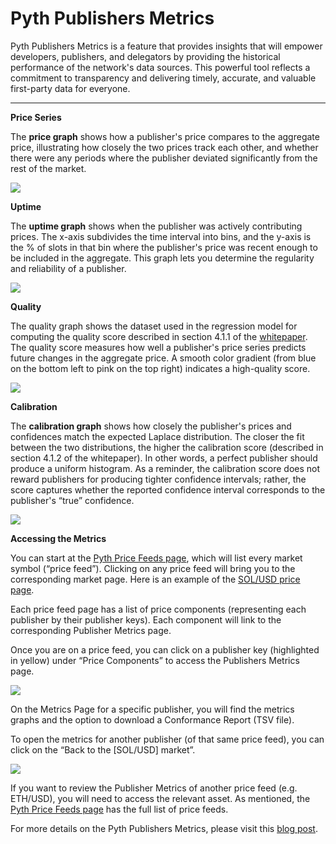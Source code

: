 # Pyth Publishers Metrics

Pyth Publishers Metrics is a feature that provides insights that will empower developers, publishers, and delegators by providing the historical performance of the network's data sources. This powerful tool reflects a commitment to transparency and delivering timely, accurate, and valuable first-party data for everyone.

---

**Price Series**

The **price graph** shows how a publisher's price compares to the aggregate price, illustrating how closely the two prices track each other, and whether there were any periods where the publisher deviated significantly from the rest of the market.

![](../../../images/publisher-metrics/Price_Series.jpg)

**Uptime**

The **uptime graph** shows when the publisher was actively contributing prices. The x-axis subdivides the time interval into bins, and the y-axis is the % of slots in that bin where the publisher's price was recent enough to be included in the aggregate. This graph lets you determine the regularity and reliability of a publisher.

![](../../../images/publisher-metrics/Uptime.jpg)

**Quality**

The quality graph shows the dataset used in the regression model for computing the quality score described in section 4.1.1 of the [whitepaper](https://pyth.network/whitepaper.pdf). The quality score measures how well a publisher's price series predicts future changes in the aggregate price. A smooth color gradient (from blue on the bottom left to pink on the top right) indicates a high-quality score.

![](../../../images/publisher-metrics/Quality.jpg)

**Calibration**

The **calibration graph** shows how closely the publisher's prices and confidences match the expected Laplace distribution. The closer the fit between the two distributions, the higher the calibration score (described in section 4.1.2 of the whitepaper). In other words, a perfect publisher should produce a uniform histogram. As a reminder, the calibration score does not reward publishers for producing tighter confidence intervals; rather, the score captures whether the reported confidence interval corresponds to the publisher's “true” confidence.

![](../../../images/publisher-metrics/Calibration.jpg)

**Accessing the Metrics**

You can start at the [Pyth Price Feeds page](https://insights.pyth.network/price-feeds), which will list every market symbol (“price feed”). Clicking on any price feed will bring you to the corresponding market page. Here is an example of the [SOL/USD price page](https://insights.pyth.network/price-feeds/Crypto.SOL%2FUSD).

Each price feed page has a list of price components (representing each publisher by their publisher keys). Each component will link to the corresponding Publisher Metrics page.

Once you are on a price feed, you can click on a publisher key (highlighted in yellow) under “Price Components” to access the Publishers Metrics page.

![](../../../images/publisher-metrics/Publisher_metrics_image_1.jpg)

On the Metrics Page for a specific publisher, you will find the metrics graphs and the option to download a Conformance Report (TSV file).

To open the metrics for another publisher (of that same price feed), you can click on the “Back to the [SOL/USD] market”.

![](../../../images/publisher-metrics/Publisher_metrics_image_2.jpg)

If you want to review the Publisher Metrics of another price feed (e.g. ETH/USD), you will need to access the relevant asset. As mentioned, the [Pyth Price Feeds page](https://insights.pyth.network/price-feeds) has the full list of price feeds.

For more details on the Pyth Publishers Metrics, please visit this [blog post](https://pythnetwork.medium.com/introducing-pyth-publishers-metrics-3b20de6f1bf3).
